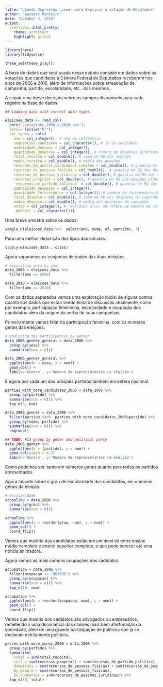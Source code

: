 ```yaml
---
title: "Usando Regressão Linear para Explicar a votação de Deputados"
author: "Gustavo Monteiro"
date: "October 3, 2018"
output:
  prettydoc::html_pretty:
    theme: architect
    highlight: github
---
```


```r
library(here)
library(tidyverse)

theme_set(theme_gray())
```

A base de dados que será usada nesse estudo consiste em dados sobre as votações que candidatos à Câmara Federal de Deputados receberam nos anos de 2006 e 2010, além de informações sobre arreadação de campanha, partido, escolaridade, etc.. dos mesmos.

A seguir uma breve decrição sobre os campos disponiveis para cada registro na base de dados.
```r
## Loading data with correct data types.

eleicoes_data <- read_csv(
  here('./eleicoes_2006_e_2010.csv'), 
  local= locale("br"),
  col_types = cols(
    ano = col_integer(), # ano de referencia
    sequencial_candidato = col_character(), # id do candidato
    quantidade_doacoes = col_integer(),
    quantidade_doadores = col_integer(), # número de doadores diferentes
    total_receita = col_double(), # soma em R$ das doações
    media_receita = col_double(), # média das doações
    recursos_de_outros_candidatos.comites = col_double(), # quantia em R$ das doações provenientes de outros candidatos ou comite partidário
    recursos_de_pessoas_fisicas = col_double(), # quantia em R$ das doações provenientes de outros CPFs
    recursos_de_pessoas_juridicas = col_double(), # quantia em R$ das doações provenientes de outros CNPJ
    recursos_proprios = col_double(), # quantia em R$ das doações provenientes do próprio candidato
    `recursos_de_partido_politico` = col_double(), # quantia em R$ das doações provenientes do partido político do candidato
    quantidade_despesas = col_integer(),
    quantidade_fornecedores = col_integer(), # número de fornecedores/despesas diferentes
    total_despesa = col_double(), # soma em R$ das despesas de campanha
    media_despesa = col_double(), # média das despesas de campanha
    votos = col_integer(), #  variável alvo. Se refere ao número de votos na campanha de 2006 ou 2010
    .default = col_character()))
```

Uma breve amostra sobre os dados: 
```r
sample_n(eleicoes_data %>%  select(ano, nome, uf, partido), 7)
```
Para uma melhor descrição dos tipos das colunas:
```r
sapply(eleicoes_data , class)
```
Agora separamos os conjuntos de dados das duas eleições.
```r
# separating data by year
data_2006 = eleicoes_data %>% 
  filter(ano == 2006)

data_2010 = eleicoes_data %>% 
  filter(ano == 2010)
```

Com os dados separados vamos uma exploração inicial de alguns pontos quanto aos dados
que estão sendo tema de discussão atualmente, como por exemplo, participação femininina, 
escolaridade e ocupação dos candidatos além da origem da verba de suas campanhas.

Primeiramente vamos falar da participação feminina, com os numeros gerais das eleições.
```r
# analyzing the participation by gender
data_2006_genner_general = data_2006 %>% 
  group_by(sexo) %>% 
  summarise(num = n())

data_2006_genner_general %>% 
  ggplot(aes(x = sexo, y = num)) +
  geom_col() +
  labs(x='Genero', y='Numero de representantes na eleição')
```
E agora por cada um dos pricipais partidos também em esfera nacional.
```r
parties_with_more_candidates_2006 = data_2006 %>% 
  group_by(partido) %>% 
  summarise(num = n()) %>% 
  top_n(5, num)

data_2006_genner = data_2006 %>% 
  filter(partido %in%  parties_with_more_candidates_2006$partido) %>% 
  group_by(sexo, partido) %>%
  summarise(num = n()) %>% 
  ungroup()

## TODO: FIX group by geder and political party
data_2006_genner %>% 
  ggplot(aes(x = (partido), y = num)) +
  geom_col(width = 0.2)
  labs(x='Genero', y='Numero de representantes na eleição')
```
Como podemos ver, tanto em números gerais quanto para todos os partidos apresentados


Agora falando sobre o grau de escolaridade dos candidatos, em numeros gerais da eleição.
```r
# escolaridade
schooling = data_2006 %>% 
  group_by(grau) %>% 
  summarise(num = n())

schooling %>% 
  ggplot(aes(x = reorder(grau, num), y = num)) +
  geom_col() +
  coord_flip()
```
Vemos que maioria dos candidatos estão em um nível de entre ensino médio completo e ensino superior completo, o que pode parecer até uma noticia animadora.

Agora vemos as mais comuns ocupações dos cadidatos.
```r
accupation = data_2006 %>%
  filter(ocupacao != "OUTROS") %>% 
  group_by(ocupacao) %>% 
  summarise(num = n()) %>% 
  top_n(10, num)

accupation %>% 
  ggplot(aes(x = reorder(ocupacao, num), y = num)) +
  geom_col() +
  coord_flip()
```
Vemos que maioria dos cadidatos são advogados ou empresários, remetendo a uma dominancia das classes 
mais bem afortunadas da sociedade, além de uma grande participação de politicos que já se declaram 
estritamente politicos.

```r
paries_with_more_money_2006 = data_2006 %>% 
  group_by(partido) %>% 
  summarise(
    total = sum(total_receita), 
    self = sum(recursos_proprios) + sum(recursos_de_partido_politico),
    donations = sum(recursos_de_pessoas_fisicas) + sum(recursos_de_pessoas_juridicas),
    by_people = sum(recursos_de_pessoas_fisicas),
    by_companies = sum(recursos_de_pessoas_juridicas)) %>% 
  top_n(10, total)

```

